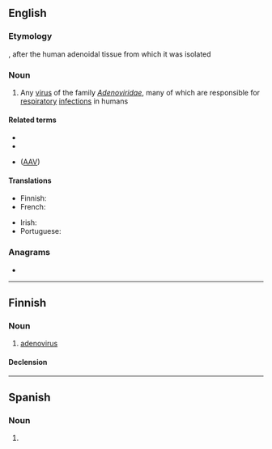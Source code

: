 {{also|adenovírus}}
==English==
{{wikipedia}}
{{wikispecies|Adenoviridae}}

===Etymology===
{{blend|en|adenoid|virus}}, after the human adenoidal tissue from which it was isolated

===Noun===
{{en-noun|es}}

# {{lb|en|medicine}} Any [[virus]] of the family ''[[Adenoviridae]]'', many of which are responsible for [[respiratory]] [[infection]]s in humans

====Related terms====
* {{l|en|adenoviral}}
* {{l|en|adeno-associated}}
* {{l|en|adeno-associated virus}} ([[AAV]])

====Translations====
{{trans-top|a virus of the family Adenoviridae}}
* Finnish: {{t|fi|adenovirus}}
* French: {{t+|fr|adénovirus|m}}
{{trans-mid}}
* Irish: {{t|ga|adanaivíreas|m}}
* Portuguese: {{t|pt|adenovírus|m}}
{{trans-bottom}}

===Anagrams===
* {{anagrams|en|a=adeinorsuv|indeavours}}

----

==Finnish==

===Noun===
{{fi-noun}}

# [[#English|adenovirus]]

====Declension====
{{fi-decl-vastaus|adenoviru|a}}

----

==Spanish==

===Noun===
{{es-noun|m|adenovirus}}

# {{l|en|adenovirus}}
